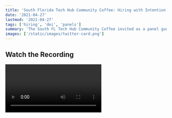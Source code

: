 ```yaml
---
title: 'South Florida Tech Hub Community Coffee: Hiring with Intention Panel Guest'
date: '2021-04-27'
lastmod: '2021-04-27'
tags: ['hiring', 'dei', 'panels']
summary: 'The South FL Tech Hub Community Coffee invited as a panel guest speaker on hiring with intention and building diversity into teams from the start.'
images: ['/static/images/twitter-card.png']
---
```


## Watch the Recording

<Video title="South Florida Tech Hub Community Coffee: Hiring with Intention Panel Guest" url="https://www.youtube.com/embed/kAlJWs_pqI4?si=pB82o3p7IZcpF4yl" />

The South Florida Tech Hub invited me to join a panel to discuss hiring with intention in technology. We cover a variety of topics including building diverse, inclusive hiring pipelines, interview processes, and generating success as a job seeker.

<strong><a target="_blank" href="https://youtu.be/kAlJWs_pqI4">YouTube Video</a></strong> \
<strong><a target="_blank" href="https://www.youtube.com/c/TechHubSouthFlorida">YouTube Channel</a></strong> \
<strong><a target="_blank" href="https://twitter.com/TechHubFL">Twitter - @TechHubFL</a></strong>